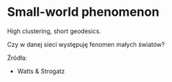 # Small-world phenomenon

High clustering, short geodesics.

Czy w danej sieci występuję fenomen małych światów?

Źródła:

* Watts & Strogatz

